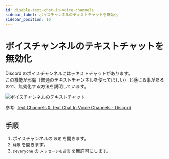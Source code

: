 ```yaml
---
id: disable-text-chat-in-voice-channels
sidebar_label: ボイスチャンネルのテキストチャットを無効化
sidebar_position: 10
---
```


# ボイスチャンネルのテキストチャットを無効化

Discord のボイスチャンネルにはテキストチャットがあります。  
この機能が邪魔（普通のテキストチャンネルを使ってほしい）と感じる事があるので、無効化する方法を説明しています。

![ボイスチャンネルのテキストチャット](https://support.discord.com/hc/article_attachments/21170474008087)

参考: [Text Channels & Text Chat In Voice Channels - Discord](https://support.discord.com/hc/en-us/articles/4412085582359-Text-Channels-Text-Chat-In-Voice-Channels#h_01HP046TF4JWJD3TWYVR5S174Y)

## 手順

1. ボイスチャンネルの `設定` を開きます。
2. `権限` を開きます。
3. `@everyone` の `メッセージを送信` を無許可にします。
